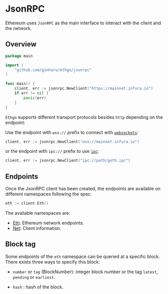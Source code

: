 

# JsonRPC

Ethereum uses `JsonRPC` as the main interface to interact with the client and the network.

## Overview

```go
package main

import (
	"github.com/ginharu/ethgo/jsonrpc"
)

func main() {
	client, err := jsonrpc.NewClient("https://mainnet.infura.io")
	if err != nil {
		panic(err)
	}
}
```

`Ethgo` supports different transport protocols besides `http` depending on the endpoint:

Use the endpoint with `wss://` prefix to connect with [`websockets`](https://en.wikipedia.org/wiki/WebSocket):

```go
client, err := jsonrpc.NewClient("wss://mainnet.infura.io")
```

or the endpoint with `ipc://` prefix to use [`ipc`](https://en.wikipedia.org/wiki/Inter-process_communication):

```go
client, err := jsonrpc.NewClient("ipc://path/geth.ipc")
```

## Endpoints

Once the JsonRPC client has been created, the endpoints are available on different namespaces following the spec:

```go
eth := client.Eth()
```

The available namespaces are:

- [Eth](./jsonrpc/eth): Ethereum network endpoints.
- [Net](./jsonrpc/net): Client information.

## Block tag

Some endpoints of the `eth` namespace can be queried at a specific block. There exists three ways to specify this block:

- `number` or `tag` <GoDocLink href="#BlockNumber">(BlockNumber)</GoDocLink>: integer block number or the tag `latest`, `pending` or `earliest`.

- `hash` <Hash/>: hash of the block.
